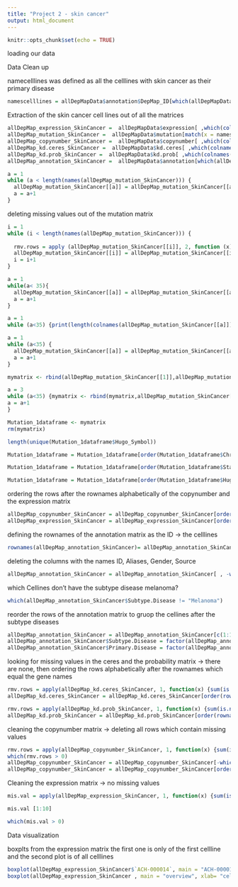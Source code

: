 ```yaml
---
title: "Project 2 - skin cancer"
output: html_document
---
```


```r
knitr::opts_chunk$set(echo = TRUE)
```

loading our data 



Data Clean up 

namecelllines was defined as all the celllines with skin cancer as their primary disease
```r
namescelllines = allDepMapData$annotation$DepMap_ID[which(allDepMapData$annotation$Primary.Disease == 'Skin Cancer')]
```

Extraction of the skin cancer cell lines out of all the matrices
```r
allDepMap_expression_SkinCancer =  allDepMapData$expression[ ,which(colnames(allDepMapData$expression) %in% namescelllines)]
allDepMap_mutation_SkinCancer =  allDepMapData$mutation[match(x = namescelllines, table = names(allDepMapData$mutation))]
allDepMap_copynumber_SkinCancer =  allDepMapData$copynumber[ ,which(colnames(allDepMapData$copynumber) %in% namescelllines)]
allDepMap_kd.ceres_SkinCancer =  allDepMapData$kd.ceres[ ,which(colnames(allDepMapData$kd.ceres) %in% namescelllines)]
allDepMap_kd.prob_SkinCancer =  allDepMapData$kd.prob[ ,which(colnames(allDepMapData$kd.prob) %in% namescelllines)]
allDepMap_annotation_SkinCancer =  allDepMapData$annotation[which(allDepMapData$annotation$DepMap_ID %in% namescelllines), ]
```

```r
a = 1
while (a < length(names(allDepMap_mutation_SkinCancer))) { 
  allDepMap_mutation_SkinCancer[[a]] = allDepMap_mutation_SkinCancer[[a]][allDepMap_mutation_SkinCancer[[a]][,"isDeleterious"]==TRUE, ]
  a = a+1
}
```

deleting missing values out of the mutation matrix
```r
i = 1
while (i < length(names(allDepMap_mutation_SkinCancer))) {
  
  rmv.rows = apply (allDepMap_mutation_SkinCancer[[i]], 2, function (x){sum(is.na(x))})
  allDepMap_mutation_SkinCancer[[i]] = allDepMap_mutation_SkinCancer[[i]][, -which(rmv.rows>0)]
  i = i+1
}
```


```r
a = 1
while(a< 35){
  allDepMap_mutation_SkinCancer[[a]] = allDepMap_mutation_SkinCancer[[a]][order(allDepMap_mutation_SkinCancer[[a]][,2]), ]
  a = a+1
}

a = 1
while (a<35) {print(length(colnames(allDepMap_mutation_SkinCancer[[a]]))); a = a+1;}

a = 1
while (a<35) {
  allDepMap_mutation_SkinCancer[[a]] = allDepMap_mutation_SkinCancer[[a]][,colnames(allDepMap_mutation_SkinCancer[[33]])]
  a = a+1
}

mymatrix <- rbind(allDepMap_mutation_SkinCancer[[1]],allDepMap_mutation_SkinCancer[[2]])

a = 3
while (a<35) {mymatrix <- rbind(mymatrix,allDepMap_mutation_SkinCancer[[a]])
a = a+1   
}

Mutation_1dataframe <- mymatrix
rm(mymatrix)

length(unique(Mutation_1dataframe$Hugo_Symbol))

Mutation_1dataframe = Mutation_1dataframe[order(Mutation_1dataframe$Chromosome),]

Mutation_1dataframe = Mutation_1dataframe[order(Mutation_1dataframe$Start_position),]

Mutation_1dataframe = Mutation_1dataframe[order(Mutation_1dataframe$Hugo_Symbol),]
```

ordering the rows after the rownames alphabetically of the copynumber and the expression matrix 
```r
allDepMap_copynumber_SkinCancer = allDepMap_copynumber_SkinCancer[order(rownames(allDepMap_copynumber_SkinCancer)),]
allDepMap_expression_SkinCancer = allDepMap_expression_SkinCancer[order(rownames(allDepMap_expression_SkinCancer)),]
```

defining the rownames of the annotation matrix as the ID -> the celllines
```r
rownames(allDepMap_annotation_SkinCancer)= allDepMap_annotation_SkinCancer$DepMap_ID
```

deleting the columns with the names ID, Aliases, Gender, Source
```r
allDepMap_annotation_SkinCancer = allDepMap_annotation_SkinCancer[ , -which(colnames(allDepMap_annotation_SkinCancer) %in% c("DepMap_ID", "Aliases", "Gender", "Source")) ]
```

which Cellines don't have the subtype disease melanoma?
```r
which(allDepMap_annotation_SkinCancer$Subtype.Disease != "Melanoma")
```

reorder the rows of the annotation matrix to gruop the cellines after the subtype diseases
```r
allDepMap_annotation_SkinCancer = allDepMap_annotation_SkinCancer[c(1:13, 15:19, 21:26, 28:30, which(allDepMap_annotation_SkinCancer$Subtype.Disease != "Melanoma")), ]
allDepMap_annotation_SkinCancer$Subtype.Disease = factor(allDepMap_annotation_SkinCancer$Subtype.Disease)
allDepMap_annotation_SkinCancer$Primary.Disease = factor(allDepMap_annotation_SkinCancer$Primary.Disease)
```

looking for missing values in the ceres and the probability matrix -> there are none, then ordering the rows alphabetically after the rownames which equal the gene names
```r
rmv.rows = apply(allDepMap_kd.ceres_SkinCancer, 1, function(x) {sum(is.na(x))})
allDepMap_kd.ceres_SkinCancer = allDepMap_kd.ceres_SkinCancer[order(rownames(allDepMap_kd.ceres_SkinCancer)), ]

rmv.rows = apply(allDepMap_kd.prob_SkinCancer, 1, function(x) {sum(is.na(x))})
allDepMap_kd.prob_SkinCancer = allDepMap_kd.prob_SkinCancer[order(rownames(allDepMap_kd.prob_SkinCancer)), ]
```

cleaning the copynumber matrix -> deleting all rows which contain missing values
```r
rmv.rows = apply(allDepMap_copynumber_SkinCancer, 1, function(x) {sum(is.na(x))})
which(rmv.rows > 0)
allDepMap_copynumber_SkinCancer = allDepMap_copynumber_SkinCancer[-which(rmv.rows > 0), ]
allDepMap_copynumber_SkinCancer = allDepMap_copynumber_SkinCancer[order(rownames(allDepMap_copynumber_SkinCancer)), ]
```


Cleaning the expression matrix -> no missing values 
```r
mis.val = apply(allDepMap_expression_SkinCancer, 1, function(x) {sum(is.na(x))})

mis.val [1:10]

which(mis.val > 0)
```


Data visualization 

boxplts from the expression matrix the first one is only of the first cellline and the second plot is of all celllines
```r
boxplot(allDepMap_expression_SkinCancer$`ACH-000014`, main = "ACH-000014", xlab = "Expressionvalue", horizontal = T)
boxplot(allDepMap_expression_SkinCancer , main = "overview", xlab= "cell  lines", ylab = "values")
```


